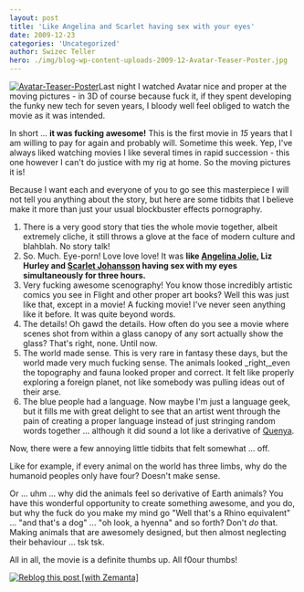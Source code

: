 ```yaml
---
layout: post
title: 'Like Angelina and Scarlet having sex with your eyes'
date: 2009-12-23
categories: 'Uncategorized'
author: Swizec Teller
hero: ./img/blog-wp-content-uploads-2009-12-Avatar-Teaser-Poster.jpg
---
```

[![Avatar-Teaser-Poster](http://swizec.com/blog/wp-content/uploads/2009/12/Avatar-Teaser-Poster.jpg "Avatar-Teaser-Poster")](./img/blog-wp-content-uploads-2009-12-Avatar-Teaser-Poster.jpg)Last night I watched Avatar nice and proper at the moving pictures - in 3D of course because fuck it, if they spent developing the funky new tech for seven years, I bloody well feel obliged to watch the movie as it was intended.



In short ... **it was fucking awesome!** This is the first movie in _15_ years that I am willing to pay for again and probably will. Sometime this week. Yep, I've always liked watching movies I like several times in rapid succession - this one however I can't do justice with my rig at home. So the moving pictures it is!



Because I want each and everyone of you to go see this masterpiece I will not tell you anything about the story, but here are some tidbits that I believe make it more than just your usual blockbuster effects pornography.

1. There is a very good story that ties the whole movie together, albeit extremely cliche, it still throws a glove at the face of modern culture and blahblah. No story talk!
2. So. Much. Eye-porn! Love love love! It was **like [Angelina Jolie](http://en.wikipedia.org/wiki/Angelina_Jolie "Angelina Jolie"), Liz Hurley and [Scarlet Johansson](http://en.wikipedia.org/wiki/Scarlett_Johansson "Scarlett Johansson") having sex with my eyes simultaneously for three hours.**
3. Very fucking awesome scenography! You know those incredibly artistic comics you see in Flight and other proper art books? Well this was just like that, except in a movie! A fucking movie! I've never seen anything like it before. It was quite beyond words.
4. The details! Oh gawd the details. How often do you see a movie where scenes shot from within a glass canopy of any sort actually show the glass? That's right, none. Until now.
5. The world made sense. This is very rare in fantasy these days, but the world made very much fucking sense. The animals looked _right,_even the topography and fauna looked proper and correct. It felt like properly exploring a foreign planet, not like somebody was pulling ideas out of their arse.
6. The blue people had a language. Now maybe I'm just a language geek, but it fills me with great delight to see that an artist went through the pain of creating a proper language instead of just stringing random words together ... although it did sound a lot like a derivative of [Quenya](http://en.wikipedia.org/wiki/Quenya "Quenya").

Now, there were a few annoying little tidbits that felt somewhat ... off.



Like for example, if every animal on the world has three limbs, why do the humanoid peoples only have four? Doesn't make sense.



Or ... uhm ... why did the animals feel so derivative of Earth animals? You have this wonderful opportunity to create something awesome, and you do, but why the fuck do you make my mind go "Well that's a Rhino equivalent" ... "and that's a dog" ... "oh look, a hyenna" and so forth? Don't _do_ that. Making animals that are awesomely designed, but then almost neglecting their behaviour ... tsk tsk.



All in all, the movie is a definite thumbs up. All f0our thumbs!

[![Reblog this post \[with Zemanta\]](http://img.zemanta.com/reblog_e.png?x-id=b5035e2c-5595-4d8b-b23c-8194c6e90a96)](http://reblog.zemanta.com/zemified/b5035e2c-5595-4d8b-b23c-8194c6e90a96/ "Reblog this post \[with Zemanta]")